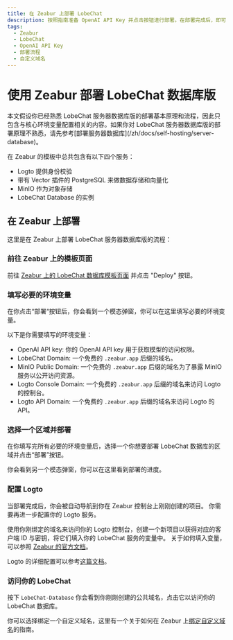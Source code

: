 ```yaml
---
title: 在 Zeabur 上部署 LobeChat
description: 按照指南准备 OpenAI API Key 并点击按钮进行部署。在部署完成后，即可开始使用 LobeChat 并选择是否绑定自定义域名。
tags:
  - Zeabur
  - LobeChat
  - OpenAI API Key
  - 部署流程
  - 自定义域名
---
```


# 使用 Zeabur 部署 LobeChat 数据库版

<Callout type="info">
  本文假设你已经熟悉 LobeChat
  服务器数据库版的部署基本原理和流程，因此只包含与核心环境变量配置相关的内容。如果你对 LobeChat
  服务器数据库版的部署原理不熟悉，请先参考[部署服务器数据库](/zh/docs/self-hosting/server-database)。
</Callout>

在 Zeabur 的模板中总共包含有以下四个服务：
- Logto 提供身份校验
- 带有 Vector 插件的 PostgreSQL 来做数据存储和向量化
- MinIO 作为对象存储
- LobeChat Database 的实例

## 在 Zeabur 上部署

这里是在 Zeabur 上部署 LobeChat 服务器数据库版的流程：

<Steps>

### 前往 Zeabur 上的模板页面

前往 [Zeabur 上的 LobeChat 数据库模板页面](https://zeabur.com/templates/RRSPSD) 并点击 "Deploy" 按钮。

### 填写必要的环境变量

在你点击“部署“按钮后，你会看到一个模态弹窗，你可以在这里填写必要的环境变量。

以下是你需要填写的环境变量：

- OpenAI API key: 你的 OpenAI API key 用于获取模型的访问权限。
- LobeChat Domain: 一个免费的 `.zeabur.app` 后缀的域名。
- MinIO Public Domain: 一个免费的 `.zeabur.app` 后缀的域名为了暴露 MinIO 服务以公开访问资源。
- Logto Console Domain: 一个免费的 `.zeabur.app` 后缀的域名来访问 Logto 的控制台。
- Logto API Domain: 一个免费的 `.zeabur.app` 后缀的域名来访问 Logto 的 API。

### 选择一个区域并部署

在你填写完所有必要的环境变量后，选择一个你想要部署 LobeChat 数据库的区域并点击“部署”按钮。

你会看到另一个模态弹窗，你可以在这里看到部署的进度。

### 配置 Logto

当部署完成后，你会被自动导航到你在 Zeabur 控制台上刚刚创建的项目。
你需要再进一步配置你的 Logto 服务。

使用你刚绑定的域名来访问你的 Logto 控制台，创建一个新项目以获得对应的客户端 ID 与密钥，将它们填入你的 LobeChat 服务的变量中。
关于如何填入变量，可以参照 [Zeabur 的官方文档](https://zeabur.com/docs/deploy/variables)。

Logto 的详细配置可以参考[这篇文档](../advanced/auth.zh-CN.mdx)。

### 访问你的 LobeChat

按下 `LobeChat-Database` 你会看到你刚刚创建的公共域名，点击它以访问你的 LobeChat 数据库。

你可以选择绑定一个自定义域名，这里有一个关于如何在 Zeabur 上[绑定自定义域名](https://zeabur.com/docs/deploy/domain-binding)的指南。

</Steps>
